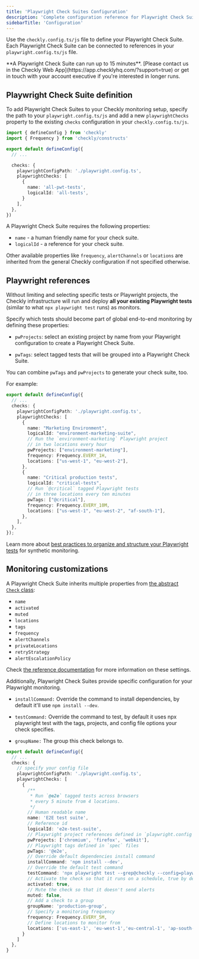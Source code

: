 ```yaml
---
title: 'Playwright Check Suites Configuration'
description: 'Complete configuration reference for Playwright Check Suites including all available options and examples.'
sidebarTitle: 'Configuration'
---
```



<PlaywrightCheckSuiteBetaNote />

Use the `checkly.config.ts/js` file to define your Playwright Check Suite. Each Playwright Check Suite can be connected to references in your `playwright.config.ts/js` file.

<Info>
**A Playwright Check Suite can run up to 15 minutes**. [Please contact us in the Checkly Web App](https://app.checklyhq.com/?support=true) or get in touch with your account executive if you're interested in longer runs.
</Info>

## Playwright Check Suite definition

To add Playwright Check Suites to your Checkly monitoring setup, specify the path to your `playwright.config.ts/js` and add a new `playwrightChecks` property to the existing `checks` configuration in your `checkly.config.ts/js`.

```typescript checkly.config.ts highlight={8-14}
import { defineConfig } from 'checkly'
import { Frequency } from 'checkly/constructs'

export default defineConfig({
  // ...

  checks: {
    playwrightConfigPath: './playwright.config.ts',
    playwrightChecks: [
      {
        name: 'all-pwt-tests',
        logicalId: 'all-tests',
      }
    ],
  },
})
```

A Playwright Check Suite requires the following properties:

* `name` - a human friendly name for your check suite.
* `logicalId` - a reference for your check suite.

Other available properties like `frequency`, `alertChannels` or `locations` are inherited from the general Checkly configuration if not specified otherwise.

## Playwright references

Without limiting and selecting specific tests or Playwright projects, the Checkly infrastructure will run and deploy **all your existing Playwright tests** (similar to what `npx playwright test` runs) as monitors.

Specify which tests should become part of global end-to-end monitoring by defining these properties:

* `pwProjects`: select an existing project by name from your Playwright configuration to create a Playwright Check Suite.

* `pwTags`: select tagged tests that will be grouped into a Playwright Check Suite.

You can combine `pwTags` and `pwProjects` to generate your check suite, too.

For example:

```typescript checkly.config.ts highlight={11, 20}
export default defineConfig({
  // ...
  checks: {
    playwrightConfigPath: './playwright.config.ts',
    playwrightChecks: [
      {
        name: "Marketing Environment",
        logicalId: "environment-marketing-suite",
        // Run the `environment-marketing` Playwright project
        // in two locations every hour
        pwProjects: ["environment-marketing"],
        frequency: Frequency.EVERY_1H,
        locations: ["us-west-1", "eu-west-2"],
      },
      {
        name: "Critical production tests",
        logicalId: "critical-tests",
        // Run `@critical` tagged Playwright tests
        // in three locations every ten minutes
        pwTags: ["@critical"],
        frequency: Frequency.EVERY_10M,
        locations: ["us-west-1", "eu-west-2", "af-south-1"],
      },
    ],
  },
});
```

Learn more about [best practices to organize and structure your Playwright tests](/detect/synthetic-monitoring/playwright-checks/test-organization/) for synthetic monitoring.

## Monitoring customizations

A Playwright Check Suite inherits multiple properties from [the abstract `Check` class](/cli/constructs-reference/#check):

- `name`
- `activated`
- `muted`
- `locations`
- `tags`
- `frequency`
- `alertChannels`
- `privateLocations`
- `retryStrategy`
- `alertEscalationPolicy`

Check [the reference documentation](/constructs/project#param-checks-playwright-checks) for more information on these settings.

Additionally, Playwright Check Suites provide specific configuration for your Playwright monitoring.

* `installCommand:` Override the command to install dependencies, by default it'll use `npm install --dev`.

* `testCommand:` Override the command to test, by default it uses npx playwright test with the tags, projects, and config file options your check specifies.

* `groupName:` The group this check belongs to.

```typescript checkly.config.ts
export default defineConfig({
  // ...
  checks: {
    // specify your config file
    playwrightConfigPath: './playwright.config.ts',
    playwrightChecks: [
      {
        /**
         * Run `@e2e` tagged tests across browsers
         * every 5 minute from 4 locations.
         */
        // Human readable name
        name: 'E2E test suite',
        // Reference id
        logicalId: 'e2e-test-suite',
        // Playwright project references defined in `playwright.config`
        pwProjects: ['chromium', 'firefox', 'webkit'],
        // Playwright tags defined in `spec` files
        pwTags: '@e2e',
        // Override default dependencies install command
        installCommand: 'npm install --dev',
        // Override the default test command
        testCommand: 'npx playwright test --grep@checkly --config=playwright.foo.config.ts',
        // Activate the check so that it runs on a schedule, true by default
        activated: true,
        // Mute the check so that it doesn't send alerts
        muted: false,
        // Add a check to a group
        groupName: 'production-group',
        // Specify a monitoring frequency
        frequency: Frequency.EVERY_5M,
        // Define locations to monitor from
        locations: ['us-east-1', 'eu-west-1','eu-central-1', 'ap-south-1'],
      }
    ]
  },
}
```
